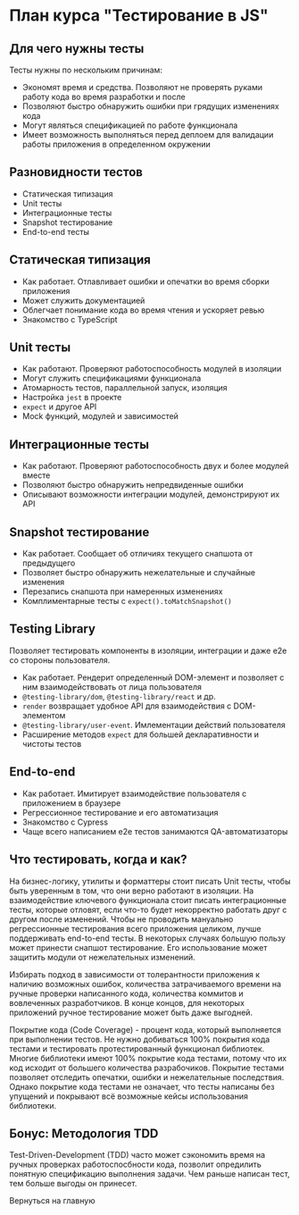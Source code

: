 
<SEO title="Тестирование в JS" />

# План курса "Тестирование в JS"

## Для чего нужны тесты
Тесты нужны по нескольким причинам:
- Экономят время и средства. Позволяют не проверять руками работу кода
во время разработки и после
- Позволяют быстро обнаружить ошибки при грядущих изменениях кода
- Могут являться спецификацией по работе функционала
- Имеет возможность выполняться перед деплоем для валидации работы приложения
в определенном окружении


## Разновидности тестов

- Статическая типизация
- Unit тесты
- Интеграционные тесты
- Snapshot тестирование
- End-to-end тесты

## Статическая типизация

- Как работает. Отлавливает ошибки и опечатки во время сборки приложения
- Может служить документацией
- Облегчает понимание кода во время чтения и ускоряет ревью
- Знакомство с TypeScript

## Unit тесты

- Как работают. Проверяют работоспособность модулей в изоляции
- Могут служить спецификациями функционала
- Атомарность тестов, параллельной запуск, изоляция
- Настройка `jest` в проекте
- `expect` и другое API
- Mock функций, модулей и зависимостей

## Интеграционные тесты

- Как работают. Проверяют работоспособность двух и более модулей вместе
- Позволяют быстро обнаружить непредвиденные ошибки
- Описывают возможности интеграции модулей, демонстрируют их API

## Snapshot тестирование

- Как работает. Сообщает об отличиях текущего снапшота от предыдущего
- Позволяет быстро обнаружить нежелательные и случайные изменения
- Перезапись снапшота при намеренных изменениях
- Комплиментарные тесты с `expect().toMatchSnapshot()`


## Testing Library
Позволяет тестировать компоненты в изоляции, интеграции и даже e2e
со стороны пользователя.

- Как работает. Рендерит определенный DOM-элемент и позволяет с ним взаимодействовать
от лица пользователя
- `@testing-library/dom`, `@testing-library/react` и др.
- `render` возвращает удобное API для взаимодействия с DOM-элементом
- `@testing-library/user-event`. Имлементации действий пользователя
- Расширение методов `expect` для большей декларативности и чистоты тестов

## End-to-end
- Как работает. Имитирует взаимодействие пользователя с приложением в браузере
- Регрессионное тестирование и его автоматизация
- Знакомство с Cypress
- Чаще всего написанием e2e тестов занимаются QA-автоматизаторы

## Что тестировать, когда и как?

На бизнес-логику, утилиты и форматтеры стоит писать Unit тесты, чтобы быть
уверенным в том, что они верно работают в изоляции. На взаимодействие ключевого
функционала стоит писать интеграционные тесты, которые отловят, если что-то
будет некорректно работать друг с другом после изменений. Чтобы не проводить
мануально регрессионные тестирования всего приложения целиком, лучше
поддерживать end-to-end тесты. В некоторых случаях большую пользу может принести
снапшот тестирование. Его использование может  защитить модули от нежелательных
изменений.

Избирать подход в зависимости от толерантности приложения к наличию возможных ошибок,
количества затрачиваемого времени на ручные проверки написанного кода, количества
коммитов и вовлеченных разработчиков. В конце концов, для некоторых приложений
ручное тестирование может быть даже выгодней.

Покрытие кода (Code Coverage) - процент кода, который выполняется при выполнении тестов. 
Не нужно добиваться 100% покрытия кода тестами и тестировать протестированный
функционал библиотек. Многие библиотеки имеют 100% покрытие кода тестами,
потому что их код исходит от большего количества разрабочиков. Покрытие тестами
позволяет отследить опечатки, ошибки и нежелательные последствия. Однако покрытие
кода тестами не означает, что тесты написаны без упущений и покрывают
всё возможные кейсы использования библиотеки.

## Бонус: Методология TDD

Test-Driven-Development (TDD) часто может сэкономить время на ручных проверках
работоспосбности кода, позволит опредилить понятную спецификацию выполнения
задачи. Чем раньше написан тест, тем больше выгоды он принесет.

<Link to="/">Вернуться на главную</Link>
